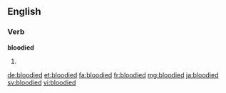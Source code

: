 ==English==

===Verb===
'''bloodied'''
# {{en-past of|bloody}}

[[de:bloodied]]
[[et:bloodied]]
[[fa:bloodied]]
[[fr:bloodied]]
[[mg:bloodied]]
[[ja:bloodied]]
[[sv:bloodied]]
[[vi:bloodied]]
